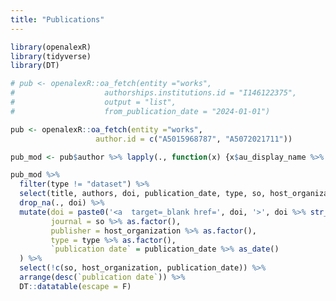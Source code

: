 ```yaml
---
title: "Publications"
---
```


```r

library(openalexR)
library(tidyverse)
library(DT)

# pub <- openalexR::oa_fetch(entity ="works",
#                    authorships.institutions.id = "I146122375",
#                    output = "list",
#                    from_publication_date = "2024-01-01")

pub <- openalexR::oa_fetch(entity ="works",
                   author.id = c("A5015968787", "A5072021711"))

pub_mod <- pub$author %>% lapply(., function(x) {x$au_display_name %>% str_flatten(., collapse = ", ")}) %>% unlist() %>% tibble(authors = .) %>% cbind(pub, .)

pub_mod %>% 
  filter(type != "dataset") %>% 
  select(title, authors, doi, publication_date, type, so, host_organization) %>% 
  drop_na(., doi) %>%
  mutate(doi = paste0('<a  target=_blank href=', doi, '>', doi %>% str_remove(., "https://doi.org/"),'</a>'),
         journal = so %>% as.factor(),
         publisher = host_organization %>% as.factor(),
         type = type %>% as.factor(),
         `publication date` = publication_date %>% as_date()
  ) %>% 
  select(!c(so, host_organization, publication_date)) %>% 
  arrange(desc(`publication date`)) %>%
  DT::datatable(escape = F)

```


<!-- # ```{r, echo=FALSE, message=FALSE} -->
<!-- #  -->
<!-- # library(wordcloud2) -->
<!-- #  -->
<!-- # concept_cloud <- pub_mod %>%  -->
<!-- #   select(inst_id = id, concepts) %>% -->
<!-- #   tidyr::unnest(concepts) %>% -->
<!-- #   select(display_name, level, score) %>% -->
<!-- #   filter(score >= 0.65) %>% -->
<!-- #   group_by(display_name)  %>% -->
<!-- #   summarise(count_no = n(), -->
<!-- #             score = median(score)) -->
<!-- #  -->
<!-- # # concept_cloud <- pub_mod %>%  -->
<!-- # #   select(inst_id = id, topics) %>% -->
<!-- # #   tidyr::unnest(topics) %>% -->
<!-- # #   select(display_name, i, score) %>% -->
<!-- # #   # filter(score >= 0.65) %>% -->
<!-- # #   group_by(display_name)  %>% -->
<!-- # #   summarise(count_no = n(), -->
<!-- # #             score = median(score)) -->
<!-- #  -->
<!-- # wordcloud2::wordcloud2(concept_cloud, size = 2.5, color = "random-light") -->
<!-- #  -->
<!-- # ``` -->